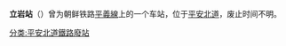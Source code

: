 {{unreferenced|time=2015-02-04T16:04:05+00:00}}
{{noteTA
|1=zh-hans:立岩站; zh-hk:立岩站; zh-tw:立岩車站;}}
{{朝鮮半島車站資訊
|公司色 = black
|文字色 = 
|站名 = 立岩站
|圖片 = 
|pxl = 
|圖片說明 =
|前一站 = [[龙川站_(平安北道)|龙川]]
|前一站距離 = 3.3
|後一站距離 = 3.8
|後一站 = [[乐元站|乐元]]
|所屬路線 = [[平義線|平義線]]
|距離 = 213.1
|起點站 = [[平壤站|平壤]]
|諺文 = 립암역
|朝鮮漢字 = 立岩驛
|文觀部式 = Ribam-yeok
|馬-賴式 = Ribam-yŏk
|副站名 = 
|車站編號 = 
|停站路線數 = 
|所屬公司 = [[朝鮮民主主義人民共和國鐵道省|朝鮮民主主義人民共和國鐵道省]]
|所在地 =[[平安北道|平安北道]]
|車站構造 = 地面车站
|月台配置 = 
|啟用年月日 =  
|廢站年月日 = 
|上下車人次 = 
|統計年度 = 
|轉車 = 
|備註 = 
|全寬備註 = 
}}

'''立岩站'''（{{kor|諺=립암역|漢=立岩驛|羅=Ribam yŏk|f=y}}）曾为朝鲜铁路[[平義線|平義線]]上的一个车站，位于[[平安北道|平安北道]]，废止时间不明。

{{平義線}}

[[分类:平安北道鐵路廢站|分类:平安北道鐵路廢站]]